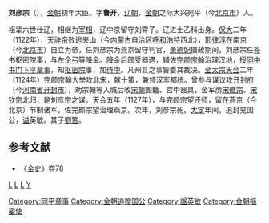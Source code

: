 '''刘彦宗'''（{{bd|1076年||1128年|}}），[[金朝|金朝]]初年大臣。字'''鲁开'''，[[辽朝|辽朝]]、[[金朝|金朝]]之际大兴宛平（今[[北京市|北京市]]）人。

祖辈六世仕辽，相继为[[宰相|宰相]]，辽中京留守刘霄子。辽进士乙科出身。[[保大_(辽朝)|保大]]二年（1122年），[[天祚帝|天祚帝]]败逃夹山（今[[内蒙古自治区|内蒙古自治区]][[呼和浩特|呼和浩特]]西北），[[耶律淳|耶律淳]]在南京（今[[北京市|北京市]]）自立为帝，任刘彦宗为燕京留守判官，[[萧德妃|萧德妃]]摄政期间，刘彦宗任签书枢密院事，与[[左企弓|左企弓]]等降金。降金后颇受器遇，辅佐[[完颜宗翰|完颜宗翰]]治理汉地，授[[同中书门下平章事|同中书门下平章事]]，知[[枢密院|枢密院]]事，加[[侍中|侍中]]。凡州县之事皆委其裁决。[[金太宗|金太宗]][[天会_(金朝)|天会]]二年（1124年）完颜宗翰大举攻[[北宋|北宋]]，献十策，兼领汉军都统。曾参与谋议攻[[开封府|开封府]]（今[[河南省|河南省]][[开封市|开封市]]），劝宗翰等入城后收[[宋朝|宋朝]]图籍、宫中器具，金军虏[[宋徽宗|宋徽宗]]、[[宋钦宗|宋钦宗]]北归，是刘彦宗之谋。天会五年（1127年），与完颜宗望还师，留在燕京（今北京）节制诸军，佐完颜宗望治理燕京。次年，刘彦宗死。[[大定_(金朝)|大定]]年间，追封兖国公，[[谥|谥]]英敏。其子[[劉筈|劉筈]]。
==参考文献==
*《[[金史|金史]]》卷78
[[分类:辽朝官员|L]]
[[分类:金朝侍中|L]]
[[分类:北京人|L]]
[[分类:刘姓|Y]]
[[Category:同平章事|Category:同平章事]]
[[Category:金朝追赠国公|Category:金朝追赠国公]]
[[Category:諡英敏|Category:諡英敏]]
[[Category:金朝樞密使|Category:金朝樞密使]]